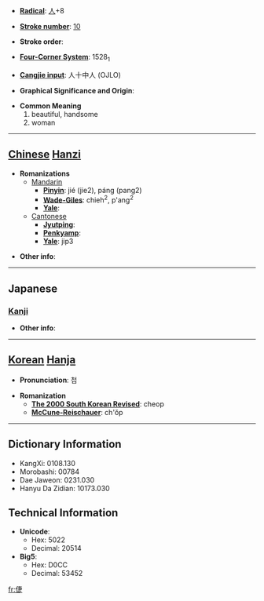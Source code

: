 * '''[[Wiktionary:Chinese radical index| Radical]]''': [[Wiktionary:Chinese radical index 人|人]]+8

* '''[[Wiktionary:Chinese total strokes index|Stroke number]]''': [[Wiktionary:Chinese total strokes index 10|10]]

* '''Stroke order''': 

* '''[[Wiktionary:Chinese four corner index|Four-Corner System]]''': 1528<sub>1</sub>

* '''[[Wiktionary:Chinese Cangjie index|Cangjie input]]''': 人十中人 (OJLO)

* '''Graphical Significance and Origin''': 

* '''Common Meaning'''
*#beautiful, handsome
*# woman


----

== [[Chinese]] [[Hanzi]] ==

* '''Romanizations'''
** [[Mandarin]]
*** '''[[Pinyin]]''': jié (jie2), páng (pang2)
*** '''[[Wade-Giles]]''': chieh<sup>2</sup>, p'ang<sup>2</sup>
*** '''[[Yale]]''': 
**[[Cantonese]]
***'''[[Jyutping]]''':
***'''[[Penkyamp]]''': 
***'''[[Yale]]''': jip3

* '''Other info''': 

----

==Japanese==
===[[Kanji]]===
{{kanji|on readings=[[しょう]] (shō)|kun readings=[[さとい]] (satoi), [[すこやか]] (sukoyaka), [[はやい]] (hayai), [[つぐそしる]] (tsugusoshiru)}}

* '''Other info''':  

----

== [[Korean]] [[Hanja]] ==

* '''Pronunciation''': 첩

* '''Romanization'''
** '''[[The 2000 South Korean Revised Romanization|The 2000 South Korean Revised]]''': cheop
** '''[[McCune-Reischauer]]''': ch'ŏp

----

== Dictionary Information ==

* KangXi: 0108.130
* Morobashi: 00784
* Dae Jaweon: 0231.030
* Hanyu Da Zidian: 10173.030

== Technical Information ==

* '''Unicode''':
** Hex: 5022
** Decimal: 20514
* '''Big5''':
** Hex: D0CC
** Decimal: 53452

[[fr:倢]]